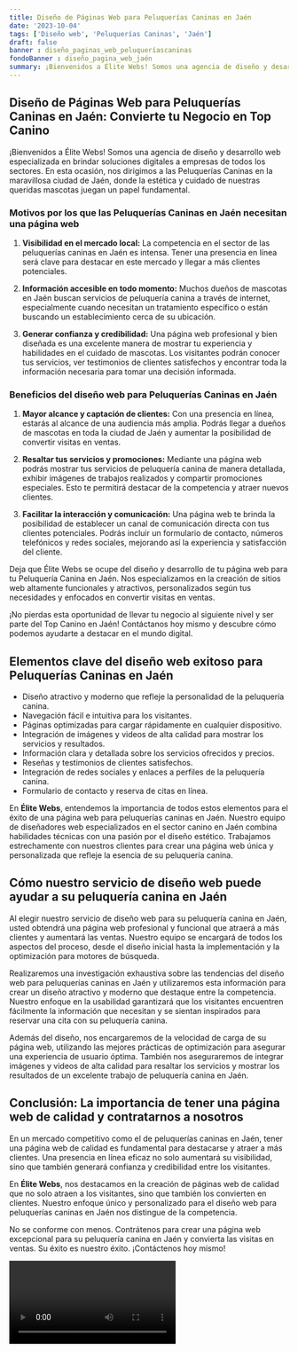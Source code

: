 ```yaml
---
title: Diseño de Páginas Web para Peluquerías Caninas en Jaén
date: '2023-10-04'
tags: ['Diseño web', 'Peluquerías Caninas', 'Jaén']
draft: false
banner : diseño_paginas_web_peluqueríascaninas
fondoBanner : diseño_pagina_web_jaén
summary: ¡Bienvenidos a Élite Webs! Somos una agencia de diseño y desarrollo web especializada en brindar soluciones digitales a empresas de todos los sectores. En esta ocasión, nos dirigimos a las Peluquerías Caninas en la maravillosa ciudad de Jaén, donde la estética y cuidado de nuestras queridas mascotas juegan un papel fundamental.
---
```


## Diseño de Páginas Web para Peluquerías Caninas en Jaén: Convierte tu Negocio en Top Canino

¡Bienvenidos a Élite Webs! Somos una agencia de diseño y desarrollo web especializada en brindar soluciones digitales a empresas de todos los sectores. En esta ocasión, nos dirigimos a las Peluquerías Caninas en la maravillosa ciudad de Jaén, donde la estética y cuidado de nuestras queridas mascotas juegan un papel fundamental.

### Motivos por los que las Peluquerías Caninas en Jaén necesitan una página web

1. **Visibilidad en el mercado local:** La competencia en el sector de las peluquerías caninas en Jaén es intensa. Tener una presencia en línea será clave para destacar en este mercado y llegar a más clientes potenciales.

2. **Información accesible en todo momento:** Muchos dueños de mascotas en Jaén buscan servicios de peluquería canina a través de internet, especialmente cuando necesitan un tratamiento específico o están buscando un establecimiento cerca de su ubicación.

3. **Generar confianza y credibilidad:** Una página web profesional y bien diseñada es una excelente manera de mostrar tu experiencia y habilidades en el cuidado de mascotas. Los visitantes podrán conocer tus servicios, ver testimonios de clientes satisfechos y encontrar toda la información necesaria para tomar una decisión informada.

### Beneficios del diseño web para Peluquerías Caninas en Jaén

1. **Mayor alcance y captación de clientes:** Con una presencia en línea, estarás al alcance de una audiencia más amplia. Podrás llegar a dueños de mascotas en toda la ciudad de Jaén y aumentar la posibilidad de convertir visitas en ventas.

2. **Resaltar tus servicios y promociones:** Mediante una página web podrás mostrar tus servicios de peluquería canina de manera detallada, exhibir imágenes de trabajos realizados y compartir promociones especiales. Esto te permitirá destacar de la competencia y atraer nuevos clientes.

3. **Facilitar la interacción y comunicación:** Una página web te brinda la posibilidad de establecer un canal de comunicación directa con tus clientes potenciales. Podrás incluir un formulario de contacto, números telefónicos y redes sociales, mejorando así la experiencia y satisfacción del cliente.

Deja que Élite Webs se ocupe del diseño y desarrollo de tu página web para tu Peluquería Canina en Jaén. Nos especializamos en la creación de sitios web altamente funcionales y atractivos, personalizados según tus necesidades y enfocados en convertir visitas en ventas.

¡No pierdas esta oportunidad de llevar tu negocio al siguiente nivel y ser parte del Top Canino en Jaén! Contáctanos hoy mismo y descubre cómo podemos ayudarte a destacar en el mundo digital.

<GifSeo />

<Cta />

## Elementos clave del diseño web exitoso para Peluquerías Caninas en Jaén

- Diseño atractivo y moderno que refleje la personalidad de la peluquería canina.
- Navegación fácil e intuitiva para los visitantes.
- Páginas optimizadas para cargar rápidamente en cualquier dispositivo.
- Integración de imágenes y videos de alta calidad para mostrar los servicios y resultados.
- Información clara y detallada sobre los servicios ofrecidos y precios.
- Reseñas y testimonios de clientes satisfechos.
- Integración de redes sociales y enlaces a perfiles de la peluquería canina.
- Formulario de contacto y reserva de citas en línea.

En **Élite Webs**, entendemos la importancia de todos estos elementos para el éxito de una página web para peluquerías caninas en Jaén. Nuestro equipo de diseñadores web especializados en el sector canino en Jaén combina habilidades técnicas con una pasión por el diseño estético. Trabajamos estrechamente con nuestros clientes para crear una página web única y personalizada que refleje la esencia de su peluquería canina.

## Cómo nuestro servicio de diseño web puede ayudar a su peluquería canina en Jaén

Al elegir nuestro servicio de diseño web para su peluquería canina en Jaén, usted obtendrá una página web profesional y funcional que atraerá a más clientes y aumentará las ventas. Nuestro equipo se encargará de todos los aspectos del proceso, desde el diseño inicial hasta la implementación y la optimización para motores de búsqueda.

Realizaremos una investigación exhaustiva sobre las tendencias del diseño web para peluquerías caninas en Jaén y utilizaremos esta información para crear un diseño atractivo y moderno que destaque entre la competencia. Nuestro enfoque en la usabilidad garantizará que los visitantes encuentren fácilmente la información que necesitan y se sientan inspirados para reservar una cita con su peluquería canina.

Además del diseño, nos encargaremos de la velocidad de carga de su página web, utilizando las mejores prácticas de optimización para asegurar una experiencia de usuario óptima. También nos aseguraremos de integrar imágenes y videos de alta calidad para resaltar los servicios y mostrar los resultados de un excelente trabajo de peluquería canina en Jaén.

## Conclusión: La importancia de tener una página web de calidad y contratarnos a nosotros

En un mercado competitivo como el de peluquerías caninas en Jaén, tener una página web de calidad es fundamental para destacarse y atraer a más clientes. Una presencia en línea eficaz no solo aumentará su visibilidad, sino que también generará confianza y credibilidad entre los visitantes.

En **Élite Webs**, nos destacamos en la creación de páginas web de calidad que no solo atraen a los visitantes, sino que también los convierten en clientes. Nuestro enfoque único y personalizado para el diseño web para peluquerías caninas en Jaén nos distingue de la competencia.

No se conforme con menos. Contrátenos para crear una página web excepcional para su peluquería canina en Jaén y convierta las visitas en ventas. Su éxito es nuestro éxito. ¡Contáctenos hoy mismo!

<Video />

<CtaBot job='Peluquerías Caninas' city='Jaén'/>

<Gmaps query='Jaén+españa+maps' />
